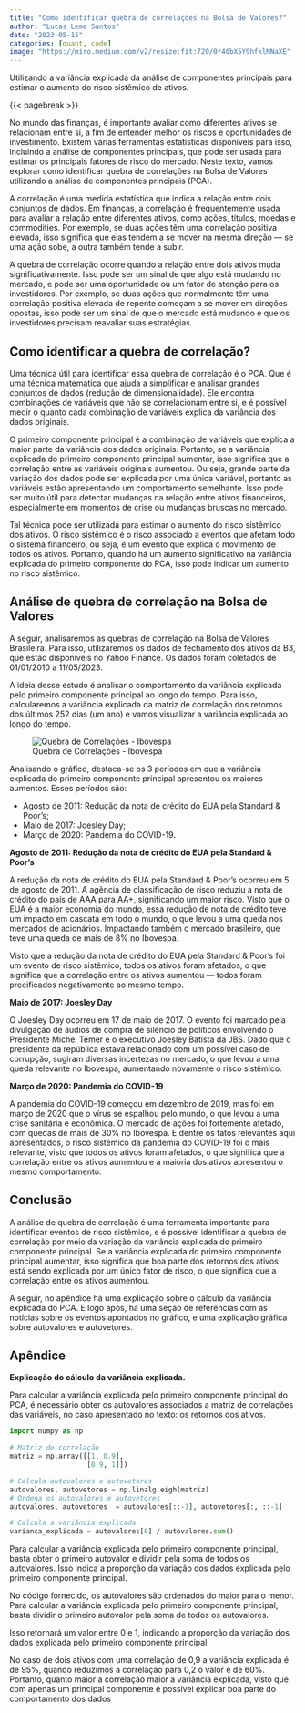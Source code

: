 ```yaml
---
title: "Como identificar quebra de correlações na Bolsa de Valores?"
author: "Lucas Leme Santos"
date: "2023-05-15"
categories: [quant, code]
image: "https://miro.medium.com/v2/resize:fit:720/0*40bX5Y9hfklMNaXE"
---
```



Utilizando a variância explicada da análise de componentes principais para estimar o aumento do risco sistêmico de ativos.

{{< pagebreak >}}

No mundo das finanças, é importante avaliar como diferentes ativos se relacionam entre si, a fim de entender melhor os riscos e oportunidades de investimento. Existem várias ferramentas estatísticas disponíveis para isso, incluindo a análise de componentes principais, que pode ser usada para estimar os principais fatores de risco do mercado.
Neste texto, vamos explorar como identificar quebra de correlações na Bolsa de Valores utilizando a análise de componentes principais (PCA).

A correlação é uma medida estatística que indica a relação entre dois conjuntos de dados. Em finanças, a correlação é frequentemente usada para avaliar a relação entre diferentes ativos, como ações, títulos, moedas e commodities. Por exemplo, se duas ações têm uma correlação positiva elevada, isso significa que elas tendem a se mover na mesma direção — se uma ação sobe, a outra também tende a subir.

A quebra de correlação ocorre quando a relação entre dois ativos muda significativamente. Isso pode ser um sinal de que algo está mudando no mercado, e pode ser uma oportunidade ou um fator de atenção para os investidores. Por exemplo, se duas ações que normalmente têm uma correlação positiva elevada de repente começam a se mover em direções opostas, isso pode ser um sinal de que o mercado está mudando e que os investidores precisam reavaliar suas estratégias.

## Como identificar a quebra de correlação?

Uma técnica útil para identificar essa quebra de correlação é o PCA. Que é uma técnica matemática que ajuda a simplificar e analisar grandes conjuntos de dados (redução de dimensionalidade). Ele encontra combinações de variáveis que não se correlacionam entre si, e é possível medir o quanto cada combinação de variáveis explica da variância dos dados originais.

O primeiro componente principal é a combinação de variáveis que explica a maior parte da variância dos dados originais. Portanto, se a variância explicada do primeiro componente principal aumentar, isso significa que a correlação entre as variáveis originais aumentou. Ou seja, grande parte da variação dos dados pode ser explicada por uma única variável, portanto as variáveis estão apresentando um comportamento semelhante. Isso pode ser muito útil para detectar mudanças na relação entre ativos financeiros, especialmente em momentos de crise ou mudanças bruscas no mercado.

Tal técnica pode ser utilizada para estimar o aumento do risco sistêmico dos ativos. O risco sistêmico é o risco associado a eventos que afetam todo o sistema financeiro, ou seja, é um evento que explica o movimento de todos os ativos. Portanto, quando há um aumento significativo na variância explicada do primeiro componente do PCA, isso pode indicar um aumento no risco sistêmico.

## Análise de quebra de correlação na Bolsa de Valores

A seguir, analisaremos as quebras de correlação na Bolsa de Valores Brasileira. Para isso, utilizaremos os dados de fechamento dos ativos da B3, que estão disponíveis no Yahoo Finance. Os dados foram coletados de 01/01/2010 a 11/05/2023.

A ideia desse estudo é analisar o comportamento da variância explicada pelo primeiro componente principal ao longo do tempo. Para isso, calcularemos a variância explicada da matriz de correlação dos retornos dos últimos 252 dias (um ano) e vamos visualizar a variância explicada ao longo do tempo.

![Quebra de Correlações - Ibovespa](https://miro.medium.com/v2/resize:fit:1100/format:webp/1*eECyMXqFcew8q_F_riBhZw.png)

Analisando o gráfico, destaca-se os 3 períodos em que a variância explicada do primeiro componente principal apresentou os maiores aumentos. Esses períodos são:

 - Agosto de 2011: Redução da nota de crédito do EUA pela Standard & Poor’s;
 - Maio de 2017: Joesley Day;
 - Março de 2020: Pandemia do COVID-19.

**Agosto de 2011: Redução da nota de crédito do EUA pela Standard & Poor’s**

A redução da nota de crédito do EUA pela Standard & Poor’s ocorreu em 5 de agosto de 2011. A agência de classificação de risco reduziu a nota de crédito do país de AAA para AA+, significando um maior risco. Visto que o EUA é a maior economia do mundo, essa redução de nota de crédito teve um impacto em cascata em todo o mundo, o que levou a uma queda nos mercados de acionários. Impactando também o mercado brasileiro, que teve uma queda de mais de 8% no Ibovespa.

Visto que a redução da nota de crédito do EUA pela Standard & Poor’s foi um evento de risco sistêmico, todos os ativos foram afetados, o que significa que a correlação entre os ativos aumentou — todos foram precificados negativamente ao mesmo tempo.

**Maio de 2017: Joesley Day**

O Joesley Day ocorreu em 17 de maio de 2017. O evento foi marcado pela divulgação de áudios de compra de silêncio de políticos envolvendo o Presidente Michel Temer e o executivo Joesley Batista da JBS. Dado que o presidente da república estava relacionado com um possível caso de corrupção, sugiram diversas incertezas no mercado, o que levou a uma queda relevante no Ibovespa, aumentando novamente o risco sistêmico.

**Março de 2020: Pandemia do COVID-19**

A pandemia do COVID-19 começou em dezembro de 2019, mas foi em março de 2020 que o vírus se espalhou pelo mundo, o que levou a uma crise sanitária e econômica. O mercado de ações foi fortemente afetado, com quedas de mais de 30% no Ibovespa. E dentre os fatos relevantes aqui apresentados, o risco sistêmico da pandemia do COVID-19 foi o mais relevante, visto que todos os ativos foram afetados, o que significa que a correlação entre os ativos aumentou e a maioria dos ativos apresentou o mesmo comportamento.

## Conclusão

A análise de quebra de correlação é uma ferramenta importante para identificar eventos de risco sistêmico, e é possível identificar a quebra de correlação por meio da variação da variância explicada do primeiro componente principal. Se a variância explicada do primeiro componente principal aumentar, isso significa que boa parte dos retornos dos ativos está sendo explicada por um único fator de risco, o que significa que a correlação entre os ativos aumentou.

A seguir, no apêndice há uma explicação sobre o cálculo da variância explicada do PCA. E logo após, há uma seção de referências com as notícias sobre os eventos apontados no gráfico, e uma explicação gráfica sobre autovalores e autovetores.

## Apêndice

**Explicação do cálculo da variância explicada.**

Para calcular a variância explicada pelo primeiro componente principal do PCA, é necessário obter os autovalores associados a matriz de correlações das variáveis, no caso apresentado no texto: os retornos dos ativos.

```python
import numpy as np

# Matriz de correlação
matriz = np.array([[1, 0.9],
                   [0.9, 1]])

# Calcula autovalores e autovetores
autovalores, autovetores = np.linalg.eigh(matriz)
# Ordena os autovalores e autovetores
autovalores, autovetores  = autovalores[::-1], autovetores[:, ::-1]

# Calcula a variância explicada
varianca_explicada = autovalores[0] / autovalores.sum()
```

Para calcular a variância explicada pelo primeiro componente principal, basta obter o primeiro autovalor e dividir pela soma de todos os autovalores. Isso indica a proporção da variação dos dados explicada pelo primeiro componente principal.

No código fornecido, os autovalores são ordenados do maior para o menor. Para calcular a variância explicada pelo primeiro componente principal, basta dividir o primeiro autovalor pela soma de todos os autovalores.

Isso retornará um valor entre 0 e 1, indicando a proporção da variação dos dados explicada pelo primeiro componente principal.

No caso de dois ativos com uma correlação de 0,9 a variância explicada é de 95%, quando reduzimos a correlação para 0,2 o valor é de 60%. Portanto, quanto maior a correlação maior a variância explicada, visto que com apenas um principal componente é possível explicar boa parte do comportamento dos dados
